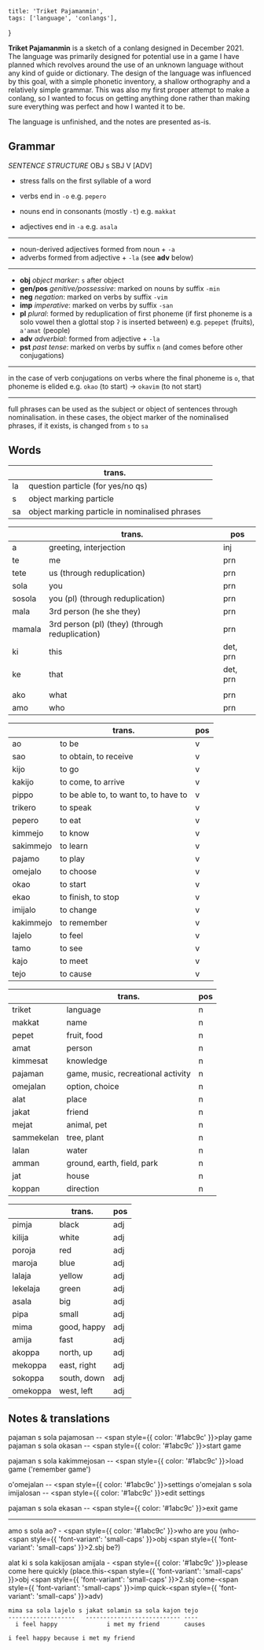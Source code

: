     title: 'Triket Pajamanmin',
    tags: ['language', 'conlangs'],
}

**Triket Pajamanmin** is a sketch of a conlang designed in December 2021. The language was primarily designed for potential use in a game I have planned which revolves around the use of an unknown language without any kind of guide or dictionary. The design of the language was influenced by this goal, with a simple phonetic inventory, a shallow orthography and a relatively simple grammar. This was also my first proper attempt to make a conlang, so I wanted to focus on getting anything done rather than making sure everything was perfect and how I wanted it to be.

The language is unfinished, and the notes are presented as-is.

## Grammar

*SENTENCE STRUCTURE*
OBJ s SBJ V \[ADV\]

- stress falls on the first syllable of a word

- verbs end in `-o` e.g. `pepero`
- nouns end in consonants (mostly `-t`) e.g. `makkat`
- adjectives end in `-a` e.g. `asala`

--- 

- noun-derived adjectives formed from noun + `-a`
- adverbs formed from adjective + `-la` (see **adv** below)

---

- **obj** *object marker*: `s` after object
- **gen/pos** *genitive/possessive*: marked on nouns by suffix `-min`
- **neg** *negation*: marked on verbs by suffix `-vim`
- **imp** *imperative*: marked on verbs by suffix `-san`
- **pl** *plural*: formed by reduplication of first phoneme (if first phoneme is a solo vowel then a glottal stop `ʔ` is inserted between) e.g. `pepepet` (fruits), `a'amat` (people)
- **adv** *adverbial*: formed from adjective + `-la`
- **pst** *past tense*: marked on verbs by suffix `n` (and comes before other conjugations)

--- 

in the case of verb conjugations on verbs where the final phoneme is `o`, that phoneme is elided e.g. `okao` (to start) -> `okavim` (to not start)

---

full phrases can be used as the subject or object of sentences through nominalisation. in these cases, the object marker of the nominalised phrases, if it exists, is changed from `s` to `sa`

## Words

<Table>
    <thead>
        <tr>
            <th />
            <th>trans.</th>
            <th />
        </tr>
    </thead>
    <tbody>
        <tr>
            <td>la</td>
            <td>question particle (for yes/no qs)</td>
            <td></td>
        </tr>
        <tr>
            <td>s</td>
            <td>object marking particle</td>
            <td></td>
        </tr>
        <tr>
            <td>sa</td>
            <td>object marking particle in nominalised phrases</td>
            <td></td>
        </tr>
    </tbody>
</Table>

<Table>
    <thead>
        <tr>
            <th></th>
            <th>trans.</th>
            <th>pos</th>
        </tr>
    </thead>
    <tbody>
        <tr>
            <td>a</td>
            <td>greeting, interjection</td>
            <td>inj</td>
        </tr>
        <tr>
            <td>te</td>
            <td>me</td>
            <td>prn</td>
        </tr>
        <tr>
            <td>tete</td>
            <td>us (through reduplication)</td>
            <td>prn</td>
        </tr>
        <tr>
            <td>sola</td>
            <td>you</td>
            <td>prn</td>
        </tr>
        <tr>
            <td>sosola</td>
            <td>you (pl) (through reduplication)</td>
            <td>prn</td>
        </tr>
        <tr>
            <td>mala</td>
            <td>3rd person (he she they)</td>
            <td>prn</td>
        </tr>
        <tr>
            <td>mamala</td>
            <td>3rd person (pl) (they) (through reduplication)</td>
            <td>prn</td>
        </tr>
        <tr>
            <td>ki</td>
            <td>this</td>
            <td>det, prn</td>
        </tr>
        <tr>
            <td>ke</td>
            <td>that</td>
            <td>det, prn</td>
        </tr>
        <tr>
            <td></td>
            <td></td>
            <td></td>
        </tr>
        <tr>
            <td>ako</td>
            <td>what</td>
            <td>prn</td>
        </tr>
        <tr>
            <td>amo</td>
            <td>who</td>
            <td>prn</td>
        </tr>
    </tbody>
</Table>

<Table>
    <thead>
        <tr>
            <th></th>
            <th>trans.</th>
            <th>pos</th>
        </tr>
    </thead>
    <tbody>
        <tr>
            <td>ao</td>
            <td>to be</td>
            <td>v</td>
        </tr>
        <tr>
            <td>sao</td>
            <td>to obtain, to receive</td>
            <td>v</td>
        </tr>
        <tr>
            <td>kijo</td>
            <td>to go</td>
            <td>v</td>
        </tr>
        <tr>
            <td>kakijo</td>
            <td>to come, to arrive</td>
            <td>v</td>
        </tr>
        <tr>
            <td>pippo</td>
            <td>to be able to, to want to, to have to</td>
            <td>v</td>
        </tr>
        <tr>
            <td>trikero</td>
            <td>to speak</td>
            <td>v</td>
        </tr>
        <tr>
            <td>pepero</td>
            <td>to eat</td>
            <td>v</td>
        </tr>
        <tr>
            <td>kimmejo</td>
            <td>to know</td>
            <td>v</td>
        </tr>
        <tr>
            <td>sakimmejo</td>
            <td>to learn</td>
            <td>v</td>
        </tr>
        <tr>
            <td>pajamo</td>
            <td>to play</td>
            <td>v</td>
        </tr>
        <tr>
            <td>omejalo</td>
            <td>to choose</td>
            <td>v</td>
        </tr>
        <tr>
            <td>okao</td>
            <td>to start</td>
            <td>v</td>
        </tr>
        <tr>
            <td>ekao</td>
            <td>to finish, to stop</td>
            <td>v</td>
        </tr>
        <tr>
            <td>imijalo</td>
            <td>to change</td>
            <td>v</td>
        </tr>
        <tr>
            <td>kakimmejo</td>
            <td>to remember</td>
            <td>v</td>
        </tr>
        <tr>
            <td>lajelo</td>
            <td>to feel</td>
            <td>v</td>
        </tr>
        <tr>
            <td>tamo</td>
            <td>to see</td>
            <td>v</td>
        </tr>
        <tr>
            <td>kajo</td>
            <td>to meet</td>
            <td>v</td>
        </tr>
        <tr>
            <td>tejo</td>
            <td>to cause</td>
            <td>v</td>
        </tr>
    </tbody>
</Table>

<Table>
    <thead>
        <tr>
            <th></th>
            <th>trans.</th>
            <th>pos</th>
        </tr>
    </thead>
    <tbody>
        <tr>
            <td>triket</td>
            <td>language</td>
            <td>n</td>
        </tr>
        <tr>
            <td>makkat</td>
            <td>name</td>
            <td>n</td>
        </tr>
        <tr>
            <td>pepet</td>
            <td>fruit, food</td>
            <td>n</td>
        </tr>
        <tr>
            <td>amat</td>
            <td>person</td>
            <td>n</td>
        </tr>
        <tr>
            <td>kimmesat</td>
            <td>knowledge</td>
            <td>n</td>
        </tr>
        <tr>
            <td>pajaman</td>
            <td>game, music, recreational activity</td>
            <td>n</td>
        </tr>
        <tr>
            <td>omejalan</td>
            <td>option, choice</td>
            <td>n</td>
        </tr>
        <tr>
            <td>alat</td>
            <td>place</td>
            <td>n</td>
        </tr>
        <tr>
            <td>jakat</td>
            <td>friend</td>
            <td>n</td>
        </tr>
        <tr>
            <td>mejat</td>
            <td>animal, pet</td>
            <td>n</td>
        </tr>
        <tr>
            <td>sammekelan</td>
            <td>tree, plant</td>
            <td>n</td>
        </tr>
        <tr>
            <td>lalan</td>
            <td>water</td>
            <td>n</td>
        </tr>
        <tr>
            <td>amman</td>
            <td>ground, earth, field, park</td>
            <td>n</td>
        </tr>
        <tr>
            <td>jat</td>
            <td>house</td>
            <td>n</td>
        </tr>
        <tr>
            <td>koppan</td>
            <td>direction</td>
            <td>n</td>
        </tr>
    </tbody>
</Table>

<Table>
    <thead>
        <tr>
            <th></th>
            <th>trans.</th>
            <th>pos</th>
        </tr>
    </thead>
    <tbody>
        <tr>
            <td>pimja</td>
            <td>black</td>
            <td>adj</td>
        </tr>
        <tr>
            <td>kilija</td>
            <td>white</td>
            <td>adj</td>
        </tr>
        <tr>
            <td>poroja</td>
            <td>red</td>
            <td>adj</td>
        </tr>
        <tr>
            <td>maroja</td>
            <td>blue</td>
            <td>adj</td>
        </tr>
        <tr>
            <td>lalaja</td>
            <td>yellow</td>
            <td>adj</td>
        </tr>
        <tr>
            <td>lekelaja</td>
            <td>green</td>
            <td>adj</td>
        </tr>
        <tr>
            <td>asala</td>
            <td>big</td>
            <td>adj</td>
        </tr>
        <tr>
            <td>pipa</td>
            <td>small</td>
            <td>adj</td>
        </tr>
        <tr>
            <td>mima</td>
            <td>good, happy</td>
            <td>adj</td>
        </tr>
        <tr>
            <td>amija</td>
            <td>fast</td>
            <td>adj</td>
        </tr>
        <tr>
            <td>akoppa</td>
            <td>north, up</td>
            <td>adj</td>
        </tr>
        <tr>
            <td>mekoppa</td>
            <td>east, right</td>
            <td>adj</td>
        </tr>
        <tr>
            <td>sokoppa</td>
            <td>south, down</td>
            <td>adj</td>
        </tr>
        <tr>
            <td>omekoppa</td>
            <td>west, left</td>
            <td>adj</td>
        </tr>
    </tbody>
</Table>

## Notes & translations

pajaman s sola pajamosan -- <span style={{ color: '#1abc9c' }}>play game</span>
pajaman s sola okasan -- <span style={{ color: '#1abc9c' }}>start game</span>

pajaman s sola kakimmejosan -- <span style={{ color: '#1abc9c' }}>load game ('remember game')</span>

o'omejalan -- <span style={{ color: '#1abc9c' }}>settings</span>
o'omejalan s sola imijalosan -- <span style={{ color: '#1abc9c' }}>edit settings</span>

pajaman s sola ekasan -- <span style={{ color: '#1abc9c' }}>exit game</span>

---

amo s sola ao? - <span style={{ color: '#1abc9c' }}>who are you (who-<span style={{ 'font-variant': 'small-caps' }}>obj</span> <span style={{ 'font-variant': 'small-caps' }}>2.sbj</span> be?)</span>

alat ki s sola kakijosan amijala - <span style={{ color: '#1abc9c' }}>please come here quickly (place.this-<span style={{ 'font-variant': 'small-caps' }}>obj</span> <span style={{ 'font-variant': 'small-caps' }}>2.sbj</span> come-<span style={{ 'font-variant': 'small-caps' }}>imp</span> quick-<span style={{ 'font-variant': 'small-caps' }}>adv</span>)</span>


```
mima sa sola lajelo s jakat solamin sa sola kajon tejo
-------------------   --------------------------- ----
  i feel happy              i met my friend       causes
  
i feel happy because i met my friend
```